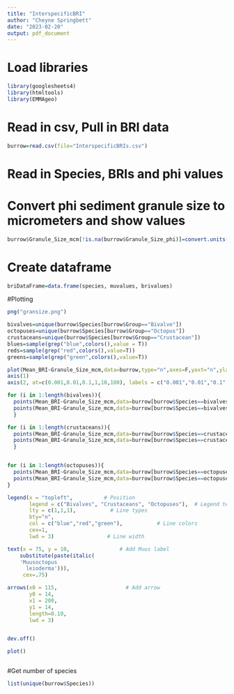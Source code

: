 ```yaml
---
title: "InterspecificBRI"
author: "Cheyne Springbett"
date: "2023-02-20"
output: pdf_document
---
```



# Load libraries
```r
library(googlesheets4)
library(htmltools)
library(EMMAgeo)


```


# Read in csv, Pull in BRI data

```r

burrow=read.csv(file="InterspecificBRIs.csv")
```


# Read in Species, BRIs and phi values
# Convert phi sediment granule size to micrometers and show values

```r
burrow$Granule_Size_mcm[!is.na(burrow$Granule_Size_phi)]=convert.units(phi=burrow$Granule_Size_phi[!is.na(burrow$Granule_Size_phi)])
```

# Create dataframe

```r
briDataFrame=data.frame(species, muvalues, brivalues)
```


#Plotting
```r
png("gransize.png")

bivalves=unique(burrow$Species[burrow$Group=="Bivalve"])
octopuses=unique(burrow$Species[burrow$Group=="Octopus"])
crustaceans=unique(burrow$Species[burrow$Group=="Crustacean"])
blues=sample(grep("blue",colors(),value = T))
reds=sample(grep("red",colors(),value=T))
greens=sample(grep("green",colors(),value=T))

plot(Mean_BRI~Granule_Size_mcm,data=burrow,type="n",axes=F,yaxt="n",ylab="log BRI",xlab="Sediment Granule Size (um)",log="xy")
axis(1)
axis(2, at=c(0.001,0.01,0.1,1,10,100), labels = c("0.001","0.01","0.1","1","10","100"))

for (i in 1:length(bivalves)){
  points(Mean_BRI~Granule_Size_mcm,data=burrow[burrow$Species==bivalves[i],],col=blues[i],type="l")
  points(Mean_BRI~Granule_Size_mcm,data=burrow[burrow$Species==bivalves[i],],pch=21,bg=blues[i])
  }

for (i in 1:length(crustaceans)){
  points(Mean_BRI~Granule_Size_mcm,data=burrow[burrow$Species==crustaceans[i],],col=reds[i],type="l")
  points(Mean_BRI~Granule_Size_mcm,data=burrow[burrow$Species==crustaceans[i],],pch=21,bg=reds[i])
  }


for (i in 1:length(octopuses)){
  points(Mean_BRI~Granule_Size_mcm,data=burrow[burrow$Species==octopuses[i],],col=greens[i],type="l")
  points(Mean_BRI~Granule_Size_mcm,data=burrow[burrow$Species==octopuses[i],],pch=21,bg=greens[i])
}

legend(x = "topleft",          # Position
       legend = c("Bivalves", "Crustaceans", "Octopuses"),  # Legend texts
       lty = c(1,1,1),           # Line types
       bty="n",
       col = c("blue","red","green"),           # Line colors
       cex=1,
       lwd = 3)                 # Line width

text(x = 75, y = 10,                # Add Muus label
    substitute(paste(italic( 
    'Muusoctopus 
      leioderma'))),
     cex=.75)

arrows(x0 = 115,                      # Add arrow
       y0 = 14,
       x1 = 200,
       y1 = 14,
       length=0.10,
       lwd = 3)


dev.off()

```





```r
plot()



```

#Get number of species
```r
list(unique(burrow$Species))
```

